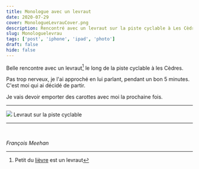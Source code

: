 ```yaml
---
title: Monologue avec un levraut
date: 2020-07-29
cover: MonologueLevrauCover.png
description: Rencontré avec un levraut sur la piste cyclable à Les Cèdres
slug: Monologuelevrau
tags: ['post', 'iphone', 'ipad', 'photo']
draft: false
hide: false
---
```


Belle rencontre avec un levraut[^1] le long de la piste cyclable à les Cèdres.

Pas trop nerveux, je l'ai approché en lui parlant, pendant un bon 5 minutes. C'est moi qui ai décidé de partir.

Je vais devoir emporter des carottes avec moi la prochaine fois.

---


<Flex>
  <Card width={[ 256, 320 ]} mx='auto'>
    <Image src='MonologueLevrau.png'/>
    <Text>
      Levraut sur la piste cyclable
    </Text>
  </Card>
</Flex>

---
<br/>





*François Meehan*


[^1]: Petit du [lièvre](https://fr.wikipedia.org/wiki/Li%C3%A8vre) est un levraut